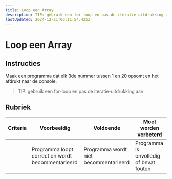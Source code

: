 ```yaml
---
title: Loop een Array
description: TIP: gebruik een for-loop en pas de iteratie-uitdrukking aan
lastUpdated: 2024-12-21T06:11:54.425Z
---
```


# Loop een Array

## Instructies

Maak een programma dat elk 3de nummer tussen 1 en 20 opsomt en het afdrukt naar de console.

> TIP: gebruik een for-loop en pas de iteratie-uitdrukking aan

## Rubriek

| Criteria | Voorbeeldig                               | Voldoende                 | Moet worden verbeterd              |
| -------- | --------------------------------------- | ------------------------ | ------------------------------ |
|          | Programma loopt correct en wordt becommentarieerd | Programma wordt niet becommentarieerd | Programma is onvolledig of bevat fouten |
